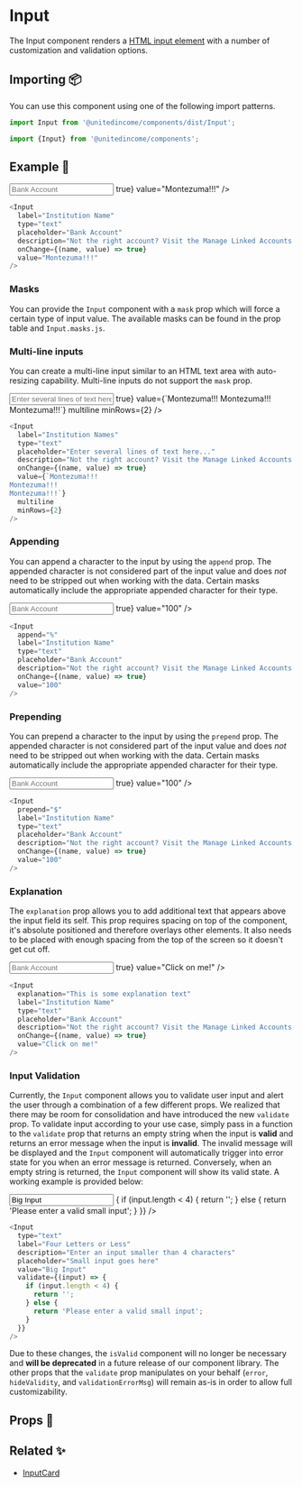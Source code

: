 
# Input

The Input component renders a [HTML input element](https://developer.mozilla.org/en-US/docs/Web/API/HTMLInputElement) with a number of customization and validation options.

## Importing 📦

You can use this component using one of the following import patterns.

```javascript
import Input from '@unitedincome/components/dist/Input';
```

```javascript
import {Input} from '@unitedincome/components';
```

## Example 🚀

<Preview>
  <Input
    label="Institution Name"
    type="text"
    placeholder="Bank Account"
    description="Not the right account? Visit the Manage Linked Accounts page."
    onChange={(name, value) => true}
    value="Montezuma!!!"
  />
</Preview>

```javascript
<Input
  label="Institution Name"
  type="text"
  placeholder="Bank Account"
  description="Not the right account? Visit the Manage Linked Accounts page."
  onChange={(name, value) => true}
  value="Montezuma!!!"
/>
```

### Masks

You can provide the `Input` component with a `mask` prop which will force a certain type of input value. The available masks can be found in the prop table and `Input.masks.js`.

### Multi-line inputs

You can create a multi-line input similar to an HTML text area with auto-resizing capability. Multi-line inputs do not support the `mask` prop.

<Preview>
  <Input
    label="Institution Names"
    type="text"
    placeholder="Enter several lines of text here..."
    description="Not the right account? Visit the Manage Linked Accounts page."
    onChange={(name, value) => true}
    value={`Montezuma!!!
Montezuma!!!
Montezuma!!!`}
    multiline
    minRows={2}
  />
</Preview>

```javascript
<Input
  label="Institution Names"
  type="text"
  placeholder="Enter several lines of text here..."
  description="Not the right account? Visit the Manage Linked Accounts page."
  onChange={(name, value) => true}
  value={`Montezuma!!!
Montezuma!!!
Montezuma!!!`}
  multiline
  minRows={2}
/>
```

### Appending

You can append a character to the input by using the `append` prop. The appended character is not considered part of the input value and does _not_ need to be stripped out when working with the data. Certain masks automatically include the appropriate appended character for their type.

<Preview>
  <Input
    append="%"
    label="Institution Name"
    type="text"
    placeholder="Bank Account"
    description="Not the right account? Visit the Manage Linked Accounts page."
    onChange={(name, value) => true}
    value="100"
  />
</Preview>

```javascript
<Input
  append="%"
  label="Institution Name"
  type="text"
  placeholder="Bank Account"
  description="Not the right account? Visit the Manage Linked Accounts page."
  onChange={(name, value) => true}
  value="100"
/>
```

### Prepending

You can prepend a character to the input by using the `prepend` prop. The appended character is not considered part of the input value and does _not_ need to be stripped out when working with the data. Certain masks automatically include the appropriate appended character for their type.

<Preview>
  <Input
    prepend="$"
    label="Institution Name"
    type="text"
    placeholder="Bank Account"
    description="Not the right account? Visit the Manage Linked Accounts page."
    onChange={(name, value) => true}
    value="100"
  />
</Preview>

```javascript
<Input
  prepend="$"
  label="Institution Name"
  type="text"
  placeholder="Bank Account"
  description="Not the right account? Visit the Manage Linked Accounts page."
  onChange={(name, value) => true}
  value="100"
/>
```

### Explanation

The `explanation` prop allows you to add additional text that appears above the input field its self. This prop requires spacing on top of the component, it's absolute positioned and therefore overlays other elements. It also needs to be placed with enough spacing from the top of the screen so it doesn't get cut off.

<Preview>
  <Input
    explanation="This is some explanation text"
    label="Institution Name"
    type="text"
    placeholder="Bank Account"
    description="Not the right account? Visit the Manage Linked Accounts page."
    onChange={(name, value) => true}
    value="Click on me!"
  />
</Preview>

```javascript
<Input
  explanation="This is some explanation text"
  label="Institution Name"
  type="text"
  placeholder="Bank Account"
  description="Not the right account? Visit the Manage Linked Accounts page."
  onChange={(name, value) => true}
  value="Click on me!"
/>
```

### Input Validation

Currently, the `Input` component allows you to validate user input and alert the user through a combination of a few different props. We realized that there may be room for consolidation and have introduced the new `validate` prop. To validate input according to your use case, simply pass in a function to the `validate` prop that returns an empty string when the input is **valid** and returns an error message when the input is **invalid**. The invalid message will be displayed and the `Input` component will automatically trigger into error state for you when an error message is returned. Conversely, when an empty string is returned, the `Input` component will show its valid state. A working example is provided below:

<Preview>
  <Input
    type="text"
    label="Four Letters or Less"
    description="Enter an input smaller than 4 characters"
    placeholder="Small input goes here"
    value="Big Input"
    validate={(input) => {
      if (input.length < 4) {
        return '';
      } else {
        return 'Please enter a valid small input';
      }
    }}
  />
</Preview>

```javascript
<Input
  type="text"
  label="Four Letters or Less"
  description="Enter an input smaller than 4 characters"
  placeholder="Small input goes here"
  value="Big Input"
  validate={(input) => {
    if (input.length < 4) {
      return '';
    } else {
      return 'Please enter a valid small input';
    }
  }}
/>
```

Due to these changes, the `isValid` component will no longer be necessary and **will be deprecated** in a future release of our component library. The other props that the `validate` prop manipulates on your behalf (`error`, `hideValidity`, and `validationErrorMsg`) will remain as-is in order to allow full customizability.

## Props 🔧

<Props of={Input} />

## Related ✨

- [InputCard](/?path=/story/complex-organisms-inputcard--active)
